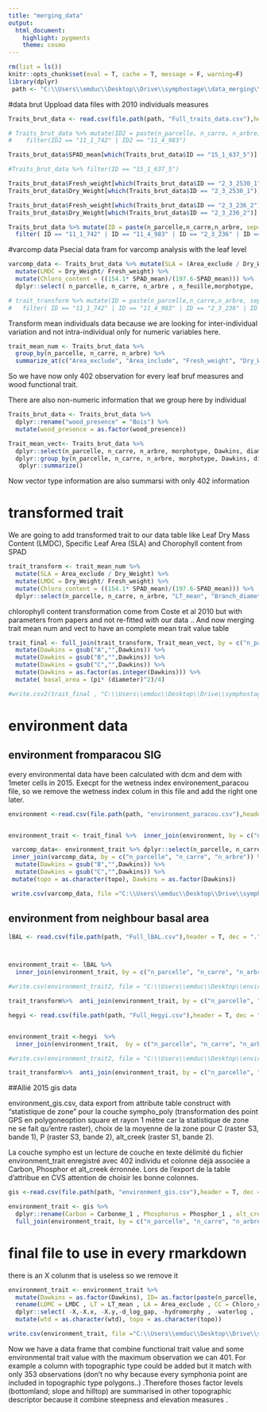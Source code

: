 ```yaml
---
title: "merging_data"
output: 
  html_document: 
    highlight: pygments
    theme: cosmo
---
```

```r
rm(list = ls())
knitr::opts_chunk$set(eval = T, cache = T, message = F, warning=F)
library(dplyr)
 path <- "C:\\Users\\emduc\\Desktop\\Drive\\symphostage\\data_merging\\"
```



#data brut
Uppload data files with 2010 individuals measures 

```r
Traits_brut_data <- read.csv(file.path(path, "Full_traits_data.csv"),header = T, dec = ",", sep=";") %>% mutate(ID = paste(n_parcelle, n_carre, n_arbre, n_feuille, sep="_")) 

# Traits_brut_data %>% mutate(ID2 = paste(n_parcelle, n_carre, n_arbre,  sep="_")) %>%  dplyr::select(ID2,Area_exclude) %>%
#    filter(ID2 == "11_1_742" | ID2 == "11_4_983")

Traits_brut_data$SPAD_mean[which(Traits_brut_data$ID == "15_1_637_5")] <- NA #remove outliers

#Traits_brut_data %>% filter(ID == "15_1_637_5")

Traits_brut_data$Fresh_weight[which(Traits_brut_data$ID == "2_3_2530_1")] <- NA # Fresh_weight = 4.478
Traits_brut_data$Dry_Weight[which(Traits_brut_data$ID == "2_3_2530_1")] <- NA 

Traits_brut_data$Fresh_weight[which(Traits_brut_data$ID == "2_3_236_2")] <- NA # fresh < dry not possible
Traits_brut_data$Dry_Weight[which(Traits_brut_data$ID == "2_3_236_2")] <- NA

Traits_brut_data %>% mutate(ID = paste(n_parcelle,n_carre,n_arbre, sep="_")) %>% dplyr::select(ID,n_feuille, Dry_Weight, Fresh_weight) %>% 
  filter( ID == "11_1_742" | ID == "11_4_983" | ID == "2_3_236" | ID =="1_2_387" | ID =="13_2_73" | ID =="15_1_198" |ID =="2_3_2530"  ) # checking outliers
```

#varcomp data
Psecial data fram for varcomp analysis with the leaf level 

```r
varcomp_data <- Traits_brut_data %>% mutate(SLA = (Area_exclude / Dry_Weight)) %>%
  mutate(LMDC = Dry_Weight/ Fresh_weight) %>%
  mutate(Chloro_content = ((154.1* SPAD_mean)/(197.6-SPAD_mean))) %>%
  dplyr::select( n_parcelle, n_carre, n_arbre , n_feuille,morphotype,  morphotype_field,Dawkins,diameter, SLA, LMDC , Chloro_content, Area_exclude,LT_mean  )


```

```r
# trait_transform %>% mutate(ID = paste(n_parcelle,n_carre,n_arbre, sep="_")) %>% 
#   filter( ID == "11_1_742" | ID == "11_4_983" | ID == "2_3_236" | ID =="1_2_387" | ID =="13_2_73" | ID =="15_1_198" |ID =="2_3_2530"  )
```

Transform mean individuals data because we are looking for inter-individual variation and not intra-individual only for numeric variables here.

```r
trait_mean_num <- Traits_brut_data %>% 
  group_by(n_parcelle, n_carre, n_arbre) %>% 
  summarize_at(c("Area_exclude", "Area_include", "Fresh_weight", "Dry_Weight", "SPAD_mean", "LT_mean", "Branch_diameter", "Bark_thickness", "Bark_infra_density", "Wood_infra_density" ), mean, na.rm = T)
```
So we have now only 402 observation for every leaf bruf measures and wood functional trait.

There are also non-numeric information that we group here by individual 

```r
Traits_brut_data <- Traits_brut_data %>% 
  dplyr::rename("wood_presence" = "Bois") %>% 
  mutate(wood_presence = as.factor(wood_presence))

Trait_mean_vect<- Traits_brut_data %>% 
  dplyr::select(n_parcelle, n_carre, n_arbre, morphotype, Dawkins, diameter, Xutm, Yutm, wood_presence, morphotype_field) %>% 
  dplyr::group_by(n_parcelle, n_carre, n_arbre, morphotype, Dawkins, diameter, wood_presence,Xutm, Yutm, morphotype_field) %>%
   dplyr::summarize()
```
 Now vector type information are also summarsi with only 402 information 


# transformed trait 

We are going to add transformed trait to our data table like Leaf Dry Mass Content (LMDC), Specific Leaf Area (SLA) and Chorophyll content from SPAD

```r
trait_transform <- trait_mean_num %>% 
  mutate(SLA = Area_exclude / Dry_Weight) %>% 
  mutate(LMDC = Dry_Weight/ Fresh_weight) %>% 
  mutate(Chloro_content = ((154.1* SPAD_mean)/(197.6-SPAD_mean))) %>% 
  dplyr::select(n_parcelle, n_carre, n_arbre, "LT_mean", "Branch_diameter", "Bark_thickness", "Bark_infra_density", "Wood_infra_density", LMDC, SLA, Chloro_content, Area_exclude)
```


chlorophyll content transformation come from Coste et al 2010 but with parameters from papers and not re-fitted with our data .. 
And now merging trait mean num and vect to have an complete mean trait value table 

```r
trait_final <- full_join(trait_transform, Trait_mean_vect, by = c("n_parcelle", "n_carre", "n_arbre") ) %>%
  mutate(Dawkins = gsub("A","",Dawkins)) %>% 
  mutate(Dawkins = gsub("B","",Dawkins)) %>% 
  mutate(Dawkins = gsub("C","",Dawkins)) %>% 
  mutate(Dawkins = as.factor(as.integer(Dawkins))) %>% 
  mutate( basal_area = (pi* (diameter)^2)/4)

#write.csv2(trait_final , "C:\\Users\\emduc\\Desktop\\Drive\\symphostage\\Full_traits_transform.csv")

```

# environment data
## environment fromparacou SIG 

every environmental data have been calculated with dcm and dem with 1meter cells in 2015. Execpt for the wetness index environement_paracou file, so we remove the wetness index colum in this file and add the right one later. 

```r
environment <-read.csv(file.path(path, "environment_paracou.csv"),header = T, dec = ".", sep=",")


environment_trait <- trait_final %>%  inner_join(environment, by = c("n_parcelle", "n_carre", "n_arbre"))


```

```r
 varcomp_data<- environment_trait %>% dplyr::select(n_parcelle, n_carre, n_arbre, topo) %>% 
 inner_join(varcomp_data, by = c("n_parcelle", "n_carre", "n_arbre")) %>% rename(LDMC = LMDC , LT = LT_mean , LA = Area_exclude , CC = Chloro_content) %>%mutate(Dawkins = gsub("A","",Dawkins)) %>% 
  mutate(Dawkins = gsub("B","",Dawkins)) %>% 
  mutate(Dawkins = gsub("C","",Dawkins)) %>% 
 mutate(topo = as.character(topo), Dawkins = as.factor(Dawkins))

 write.csv(varcomp_data, file ="C:\\Users\\emduc\\Desktop\\Drive\\symphostage\\data_final\\varcomp_data.csv" )
```

## environment from neighbour basal area 

```r
lBAL <- read.csv(file.path(path, "Full_lBAL.csv"),header = T, dec = ".", sep=",") %>% rename( lBAL = GNeighbors)



environment_trait <- lBAL %>%
  inner_join(environment_trait, by = c("n_parcelle", "n_carre", "n_arbre"))

#write.csv(environment_trait2, file = "C:\\Users\\emduc\\Desktop\\environment_trait2.csv" )

trait_transform%>%  anti_join(environment_trait, by = c("n_parcelle", "n_carre", "n_arbre"))

```

```r
hegyi <- read.csv(file.path(path, "Full_Hegyi.csv"),header = T, dec = ".", sep=",") %>%  rename( hegyi = GNeighbors)


environment_trait <-hegyi  %>% 
  inner_join(environment_trait,  by = c("n_parcelle", "n_carre", "n_arbre"))

#write.csv(environment_trait2, file = "C:\\Users\\emduc\\Desktop\\environment_trait2.csv" )

trait_transform%>%  anti_join(environment_trait, by = c("n_parcelle", "n_carre", "n_arbre"))
```


##Allié 2015 gis data 

environment_gis.csv, data export from attribute table construct with "statistique de zone" pour la couche sympho_poly (transformation des point GPS en polygoneoption square et rayon 1 mètre car la statistique de zone ne se fait qu'entre raster), choix de la moyenne de la zone pour C (raster S3, bande 1), P (raster S3, bande 2), alt_creek (raster S1, bande 2).

La couche sympho est un lecture de couche en texte délimité du fichier environment_trait enregistré avec 402 individu et colonne déjà associée a Carbon, Phosphor et alt_creek érronnée. Lors de l'export de la table d'attribue en CVS attention de choisir les bonne colonnes.

```r
gis <-read.csv(file.path(path, "environment_gis.csv"),header = T, dec = ",", sep=";")

environment_trait <- gis %>% 
  dplyr::rename(Carbon = Carbonme_1 , Phosphorus = Phosphor_1 , alt_creek = alt_creekm) %>% 
  full_join(environment_trait, by = c("n_parcelle", "n_carre", "n_arbre"))
```


# final file to use in every rmarkdown 

there is an X colunm that is useless so we remove it 

```r
environment_trait <- environment_trait %>%
  mutate(Dawkins = as.factor(Dawkins), ID= as.factor(paste(n_parcelle, n_carre, n_arbre, sep="_"))) %>% 
  rename(LDMC = LMDC , LT = LT_mean , LA = Area_exclude , CC = Chloro_content, BT = Bark_thickness, BD = Bark_infra_density, WD = Wood_infra_density) %>% 
  dplyr::select( -X,-X.x, -X.y,-d_log_gap, -hydromorphy , -waterlog , -aspect , -drainages, - basal_area, -wood_presence) %>%
  mutate(wtd = as.character(wtd), topo = as.character(topo))

write.csv(environment_trait, file ="C:\\Users\\emduc\\Desktop\\Drive\\symphostage\\data_final\\environment_trait.csv" )
```

Now we have a data frame that combine functional trait value and some environmental trait value with the maximum observation we can 401. For example a column with topographic type could be added but it match with only 353 observations (don't no why because every symphonia point are included in topographic type polygons..) .Therefore thoses factor levels (bottomland; slope and hilltop) are  summarised in other topographic descriptor because it combine steepness and elevation measures .

